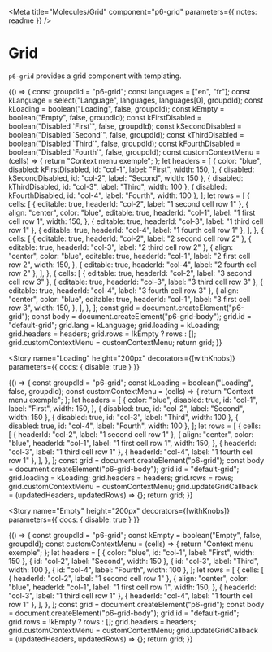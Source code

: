 
<Meta
  title="Molecules/Grid"
  component="p6-grid"
  parameters={{ notes: readme }}
/>

# Grid

`p6-grid` provides a grid component with templating.

<Preview>
  <Story name="Default" height="300px" decorators={[withKnobs]}>
    {() => {
      const groupdId = "p6-grid";
      const languages = ["en", "fr"];
      const kLanguage = select("Language", languages, languages[0], groupdId);
      const kLoading = boolean("Loading", false, groupdId);
      const kEmpty = boolean("Empty", false, groupdId);
      const kFirstDisabled = boolean("Disabled `First`", false, groupdId);
      const kSecondDisabled = boolean("Disabled `Second`", false, groupdId);
      const kThirdDisabled = boolean("Disabled `Third`", false, groupdId);
      const kFourthDisabled = boolean("Disabled `Fourth`", false, groupdId);
      const customContextMenu = (cells) => {
        return "Context menu exemple";
      };
      let headers = [
        {
          color: "blue",
          disabled: kFirstDisabled,
          id: "col-1",
          label: "First",
          width: 150,
        },
        { disabled: kSecondDisabled, id: "col-2", label: "Second", width: 150 },
        { disabled: kThirdDisabled, id: "col-3", label: "Third", width: 100 },
        { disabled: kFourthDisabled, id: "col-4", label: "Fourth", width: 100 },
      ];
      let rows = [
        {
          cells: [
            { editable: true, headerId: "col-2", label: "1 second cell row 1" },
            {
              align: "center",
              color: "blue",
              editable: true,
              headerId: "col-1",
              label: "1 first cell row 1",
              width: 150,
            },
            { editable: true, headerId: "col-3", label: "1 third cell row 1" },
            { editable: true, headerId: "col-4", label: "1 fourth cell row 1" },
          ],
        },
        {
          cells: [
            { editable: true, headerId: "col-2", label: "2 second cell row 2" },
            { editable: true, headerId: "col-3", label: "2 third cell row 2" },
            {
              align: "center",
              color: "blue",
              editable: true,
              headerId: "col-1",
              label: "2 first cell row 2",
              width: 150,
            },
            { editable: true, headerId: "col-4", label: "2 fourth cell row 2" },
          ],
        },
        {
          cells: [
            { editable: true, headerId: "col-2", label: "3 second cell row 3" },
            { editable: true, headerId: "col-3", label: "3 third cell row 3" },
            { editable: true, headerId: "col-4", label: "3 fourth cell row 3" },
            {
              align: "center",
              color: "blue",
              editable: true,
              headerId: "col-1",
              label: "3 first cell row 3",
              width: 150,
            },
          ],
        },
      ];
      const grid = document.createElement("p6-grid");
      const body = document.createElement("p6-grid-body");
      grid.id = "default-grid";
      grid.lang = kLanguage;
      grid.loading = kLoading;
      grid.headers = headers;
      grid.rows = !kEmpty ? rows : [];
      grid.customContextMenu = customContextMenu;
      return grid;
    }}
  </Story>
</Preview>

<Story
  name="Loading"
  height="200px"
  decorators={[withKnobs]}
  parameters={{ docs: { disable: true } }}
>
  {() => {
    const groupdId = "p6-grid";
    const kLoading = boolean("Loading", false, groupdId);
    const customContextMenu = (cells) => {
      return "Context menu exemple";
    };
    let headers = [
      {
        color: "blue",
        disabled: true,
        id: "col-1",
        label: "First",
        width: 150,
      },
      { disabled: true, id: "col-2", label: "Second", width: 150 },
      { disabled: true, id: "col-3", label: "Third", width: 100 },
      { disabled: true, id: "col-4", label: "Fourth", width: 100 },
    ];
    let rows = [
      {
        cells: [
          { headerId: "col-2", label: "1 second cell row 1" },
          {
            align: "center",
            color: "blue",
            headerId: "col-1",
            label: "1 first cell row 1",
            width: 150,
          },
          { headerId: "col-3", label: "1 third cell row 1" },
          { headerId: "col-4", label: "1 fourth cell row 1" },
        ],
      },
    ];
    const grid = document.createElement("p6-grid");
    const body = document.createElement("p6-grid-body");
    grid.id = "default-grid";
    grid.loading = kLoading;
    grid.headers = headers;
    grid.rows = rows;
    grid.customContextMenu = customContextMenu;
    grid.updateGridCallback = (updatedHeaders, updatedRows) => {};
    return grid;
  }}
</Story>

<Story
  name="Empty"
  height="200px"
  decorators={[withKnobs]}
  parameters={{ docs: { disable: true } }}
>
  {() => {
    const groupdId = "p6-grid";
    const kEmpty = boolean("Empty", false, groupdId);
    const customContextMenu = (cells) => {
      return "Context menu exemple";
    };
    let headers = [
      { color: "blue", id: "col-1", label: "First", width: 150 },
      { id: "col-2", label: "Second", width: 150 },
      { id: "col-3", label: "Third", width: 100 },
      { id: "col-4", label: "Fourth", width: 100 },
    ];
    let rows = [
      {
        cells: [
          { headerId: "col-2", label: "1 second cell row 1" },
          {
            align: "center",
            color: "blue",
            headerId: "col-1",
            label: "1 first cell row 1",
            width: 150,
          },
          { headerId: "col-3", label: "1 third cell row 1" },
          { headerId: "col-4", label: "1 fourth cell row 1" },
        ],
      },
    ];
    const grid = document.createElement("p6-grid");
    const body = document.createElement("p6-grid-body");
    grid.id = "default-grid";
    grid.rows = !kEmpty ? rows : [];
    grid.headers = headers;
    grid.customContextMenu = customContextMenu;
    grid.updateGridCallback = (updatedHeaders, updatedRows) => {};
    return grid;
  }}
</Story>
